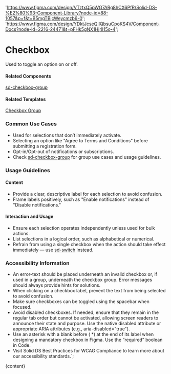 

  'https://www.figma.com/design/VTztxQ5pWG7ARg8hCX6PfR/Solid-DS-%E2%80%93-Component-Library?node-id=88-1057&p=f&t=B5mgTBjcWeycmzb6-0';
  'https://www.figma.com/design/YDktJcseQIIQbsuCpoKS4V/Component-Docs?node-id=2216-24471&t=pFHk5gNX1Hj4l15o-4';

# Checkbox

Used to toggle an option on or off.

<DefaultStory />

<DocumentationLinks storybookLink="${storybookLink}" figmaLibrary="${figmaLibrary}" figmaDocs="${figmaDocs}" />

#### Related Components

[sd-checkbox-group](/?path=/docs/components-sd-checkbox-group--docs)

#### Related Templates

[Checkbox Group](/?path=/docs/templates-checkbox-group--docs)

### Common Use Cases

- Used for selections that don’t immediately activate.
- Selecting an option like "Agree to Terms and Conditions" before submitting a registration form.
- Opt-in/Opt-out of notifications or subscriptions.
- Check [sd-checkbox-group](/?path=/docs/components-sd-checkbox-group--docs) for group use cases and usage guidelines.

### Usage Guidelines

#### Content

- Provide a clear, descriptive label for each selection to avoid confusion.
- Frame labels positively, such as "Enable notifications" instead of "Disable notifications."

#### Interaction and Usage

- Ensure each selection operates independently unless used for bulk actions.
- List selections in a logical order, such as alphabetical or numerical.
- Refrain from using a single checkbox when the action should take effect immediately — use [sd-switch](/?path=/docs/components-sd-switch--docs) instead.

### Accessibility Information

- An error-text should be placed underneath an invalid checkbox or, if used in a group, underneath the checkbox group. Error messages should always provide hints for solutions.
- When clicking on a checkbox label, prevent the text from being selected to avoid confusion.
- Make sure checkboxes can be toggled using the spacebar when focused.
- Avoid disabled checkboxes. If needed, ensure that they remain in the regular tab order but cannot be activated, allowing screen readers to announce their state and purpose. Use the native disabled attribute or appropriate ARIA attributes (e.g., aria-disabled="true").
- Use an asterisk with a blank before ( \*) at the end of its label when designing a mandatory checkbox in Figma. Use the “required” boolean in Code.
- Visit <sd-link href="https://www.figma.com/design/YDktJcseQIIQbsuCpoKS4V/Component-Docs?node-id=10708-5011&t=Z1FxSGWkmXG5r5sw-4" target="_blank">Solid DS Best Practices for WCAG Compliance</sd-link> to learn more about our accessibility standards.`;

<Meta title="Components/sd-checkbox/Overview" />

<OverviewFormatter story={CheckboxStories.Default}>{content}</OverviewFormatter>
